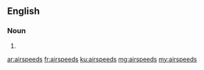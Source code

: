 ==English==

===Noun===
{{head|en|plural}}

# {{plural of|airspeed|lang=en}}

[[ar:airspeeds]]
[[fr:airspeeds]]
[[ku:airspeeds]]
[[mg:airspeeds]]
[[my:airspeeds]]